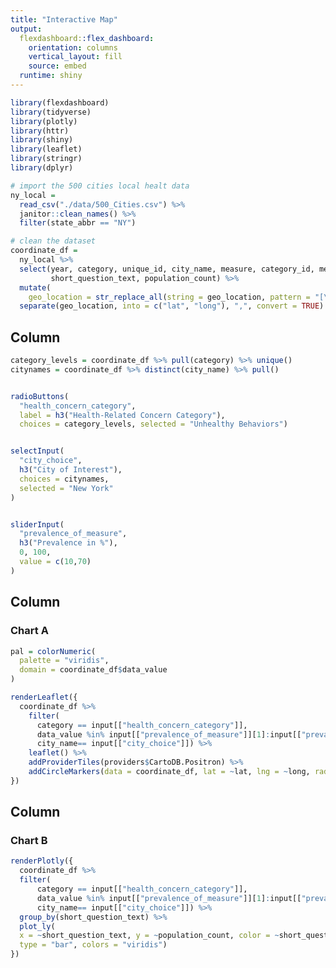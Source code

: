 ```yaml
---
title: "Interactive Map"
output: 
  flexdashboard::flex_dashboard:
    orientation: columns
    vertical_layout: fill
    source: embed
  runtime: shiny
---
```




```r
library(flexdashboard)
library(tidyverse)
library(plotly)
library(httr)
library(shiny)
library(leaflet)
library(stringr)
library(dplyr)
```


```r
# import the 500 cities local healt data
ny_local = 
  read_csv("./data/500_Cities.csv") %>% 
  janitor::clean_names() %>% 
  filter(state_abbr == "NY")
```



```r
# clean the dataset 
coordinate_df =
  ny_local %>% 
  select(year, category, unique_id, city_name, measure, category_id, measure_id, data_value, geo_location, 
         short_question_text, population_count) %>% 
  mutate(
    geo_location = str_replace_all(string = geo_location, pattern = "[\\*\\(\\)]", replace = "")) %>% 
  separate(geo_location, into = c("lat", "long"), ",", convert = TRUE)
```

Column {.sidebar}
-----------------------------------------------------------------------
```r
category_levels = coordinate_df %>% pull(category) %>% unique()
citynames = coordinate_df %>% distinct(city_name) %>% pull()


radioButtons(
  "health_concern_category", 
  label = h3("Health-Related Concern Category"),
  choices = category_levels, selected = "Unhealthy Behaviors")


selectInput(
  "city_choice",
  h3("City of Interest"),
  choices = citynames,
  selected = "New York"
)


sliderInput(
  "prevalence_of_measure",
  h3("Prevalence in %"),
  0, 100,
  value = c(10,70)
)
```

Column {data-width=650}
-----------------------------------------------------------------------

### Chart A

```r
pal = colorNumeric(
  palette = "viridis",
  domain = coordinate_df$data_value
)

renderLeaflet({
  coordinate_df %>% 
    filter(
      category == input[["health_concern_category"]],
      data_value %in% input[["prevalence_of_measure"]][1]:input[["prevalence_of_measure"]][2],
      city_name== input[["city_choice"]]) %>%
    leaflet() %>% 
    addProviderTiles(providers$CartoDB.Positron) %>% 
    addCircleMarkers(data = coordinate_df, lat = ~lat, lng = ~long, radius = .1, color = ~pal(data_value))
})
```


Column {data-width=350}
-----------------------------------------------------------------------

### Chart B


```r
renderPlotly({
  coordinate_df %>% 
  filter(
      category == input[["health_concern_category"]],
      data_value %in% input[["prevalence_of_measure"]][1]:input[["prevalence_of_measure"]][2],
      city_name== input[["city_choice"]]) %>%
  group_by(short_question_text) %>% 
  plot_ly(
  x = ~short_question_text, y = ~population_count, color = ~short_question_text,
  type = "bar", colors = "viridis")
})
```